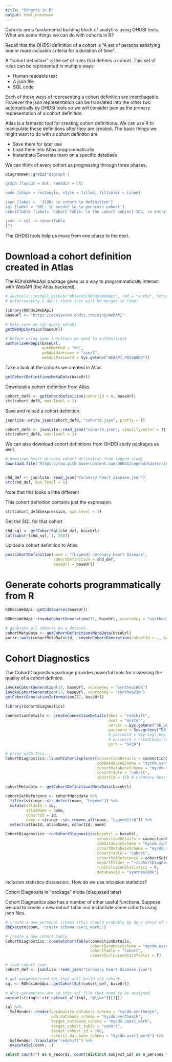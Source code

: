 ```yaml
---
title: "Cohorts in R"
output: html_notebook
---
```


Cohorts are a fundamental building block of analytics using OHDSI tools. What are some things we can do with cohorts in R?

Recall that the OHDSI definition of a cohort is "A set of persons satisfying one or more inclusion criteria for a duration of time".

A "cohort definition"  is the set of rules that defines a cohort. This set of rules can be represented in multiple ways:

- Human readable text
- A json file
- SQL code

Each of these ways of representing a cohort definition are interchagable. However the json representation can be translated into the other two automatically by OHDSI tools so we will consider json as the primary representation of a cohort definition.

Atlas is a fantastic tool for creating cohort definitions. We can use R to manipulate these definitions after they are created. The basic things we might want to do with a cohort definiton are

- Save them for later use
- Load them into Atlas programmatically
- Instantiate/Generate them on a specific database

We can think of every cohort as progressing through three phases.

```r
DiagrammeR::grViz("digraph {

graph [layout = dot, rankdir = LR]

node [shape = rectangle, style = filled, fillcolor = Linen]

json [label =  'JSON: \n cohort \n definition']
sql [label = 'SQL: \n needed to \n generate cohort']
cohortTable [label= 'Cohort Table: \n the cohort subject IDs, \n entry, and exit dates']

json -> sql -> cohortTable
}")
```

The OHDSI tools help us move from one phase to the next.


# Download a cohort definition created in Atlas

The ROhdsiWebApi package gives us a way to programmatically interact with WebAPI (the Atlas backend). 


```r
# devtools::install_github("ablack3/ROhdsiWebApi", ref = "auth2", force = T) # install this version globally prior to tutorial, try to get this merged.
# unfortunately I don't think this will be merged in time!
```



```r
library(ROhdsiWebApi)
baseUrl <- "https://ecosystem.ohdsi.training/WebAPI"

# Make sure we can query webapi
getWebApiVersion(baseUrl)

# Before using some functions we need to authenticate
authorizeWebApi(baseUrl, 
                authMethod = "db",
                webApiUsername = "user1",
                webApiPassword = Sys.getenv("WEBAPI_PASSWORD"))

```


Take a look at the cohorts we created in Atlas.

```r
getCohortDefinitionsMetaData(baseUrl)
```


Download a cohort definition from Atlas.


```r
cohort_def8 <- getCohortDefinition(cohortId = 8, baseUrl)
str(cohort_def8, max.level = 1)
```

Save and reload a cohort definition.

```r
jsonlite::write_json(cohort_def8, "cohort8.json", pretty = T)

cohort_def8 <- jsonlite::read_json("cohort8.json", simplifyVector = T)
str(cohort_def8, max.level = 1)
```

We can also download cohort definitions from OHDSI study packages as well.

```r
# download heart disease cohort definition from legend study
download.file("https://raw.githubusercontent.com/OHDSI/Legend/master/inst/cohorts/Coronary%20heart%20disease.json", "Coronary heart disease.json")


chd_def <- jsonlite::read_json("Coronary heart disease.json")
str(chd_def, max.level = 1)

```

Note that this looks a little different

This cohort definition contains just the expression.

```r
str(cohort_def8$expression, max.level = 1)
```

Get the SQL for that cohort

```r
chd_sql <- getCohortSql(chd_def, baseUrl)
cat(substr(chd_sql, 1, 200))
```


Upload a cohort definition to Atlas
```r
postCohortDefinition(name = "[Legend] Coronary Heart Disease",
                     cohortDefinition = chd_def,
                     baseUrl = baseUrl)
```

# Generate cohorts programmatically from R

```r
ROhdsiWebApi::getCdmSources(baseUrl)
```


```r
ROhdsiWebApi::invokeCohortGeneration(17, baseUrl, sourceKey = "synthea1k")
```


```r
# generate all cohorts on a dataset. 
cohortMetaData <- getCohortDefinitionsMetaData(baseUrl)
purrr::walk(cohortMetaData$id, ~invokeCohortGeneration(cohortId = ., baseUrl = baseUrl, sourceKey = "synthea1k"))
```

# Cohort Diagnostics

The CohortDiagnostics package provides powerful tools for assessing the quality of a cohort definion. 


```r
invokeCohortGeneration(17, baseUrl, sourceKey = "synthea100k")
invokeCohortGeneration(17, baseUrl, sourceKey = "synthea23m")
getCohortGenerationInformation(17, baseUrl)

```


```r
library(CohortDiagnostics)

connectionDetails <- createConnectionDetails(dbms = "redshift",
                                             user = "master",
                                             server = Sys.getenv("DB_SERVER"),
                                             password = Sys.getenv("DB_PASSWORD"),
                                             # password = keyring::key_get(), # use the keyring package to store and retreive passwords
                                             # password = rstudioapi::askForPassword(), # interactively prompt for password
                                             port = "5439")

```


```r
# error with this...
CohortDiagnostics::launchCohortExplorer(connectionDetails = connectionDetails,
                                        cdmDatabaseSchema = "mycdm.synthea100k",
                                        cohortDatabaseSchema = "mycdm.synthea100kresults",
                                        cohortTable = "cohort",
                                        cohortId = 17) # coronary heart disease
```



```r


cohortMetadata <- getCohortDefinitionsMetaData(baseUrl)

cohortSetReference <- cohortMetadata %>% 
  filter(stringr::str_detect(name, "Legend")) %>% 
  mutate(atlasId = id,
         atlasName = name,
         cohortId = id,
         name = stringr::str_remove_all(name, "Legend|\\W")) %>% 
  select(atlasId, atlasName, cohortId, name)

CohortDiagnostics::runCohortDiagnostics(baseUrl = baseUrl,
                                        connectionDetails = connectionDetails,
                                        cdmDatabaseSchema = "mycdm.synthea100k",
                                        cohortDatabaseSchema = "mycdm.synthea100kresults",
                                        cohortTable = "cohort", 
                                        cohortSetReference = cohortSetReference,
                                        exportFolder = "~/cohortDiagnosticsExport",
                                        runInclusionStatistics = F,
                                        databaseId = "synthea100k")
```



inclusion statistics discussion.. How do we use inlcusion statistics?

Cohort Diagnosits in "package" mode (discussed later)



Cohort Diagnostics also has a number of other useful functions. 
Suppose we and to create a new cohort table and instantiate some cohorts using json files.


```r
# create a new personal schema (this should probably be done ahead of the course for each user)
dbExecute(conn, "create schema user1_work;")

# create a new cohort table
CohortDiagnostics::createCohortTable(connectionDetails, 
                                     cohortDatabaseSchema = "mycdm.user1_work",
                                     cohortTable = "cohort",
                                     createInclusionStatsTables = T)

# load cohort json
cohort_def <- jsonlite::read_json("Coronary heart disease.json")

# get parameterized SQL that will build the cohort
sql <- ROhdsiWebApi::getCohortSql(cohort_def, baseUrl)

# What parameters are in this sql file that need to be assigned
unique(stringr::str_extract_all(sql, "@\\w+")[[1]])


```


```r

sql %>% 
  SqlRender::render(vocabulary_database_schema = "mycdm.synthea1k",
                    cdm_database_schema = "mycdm.synthea1k",
                    target_database_schema = "mycdm.user1_work",
                    target_cohort_table = "cohort",
                    target_cohort_id = 100,
                    results_database_schema = "mycdm.user1_work") %>% 
  SqlRender::translate("redshift") %>% 
  executeSql(conn, .)

```



```sql
select count(*) as n_records, count(distinct subject_id) as n_persons from mycdm.user1_work.cohort
```










